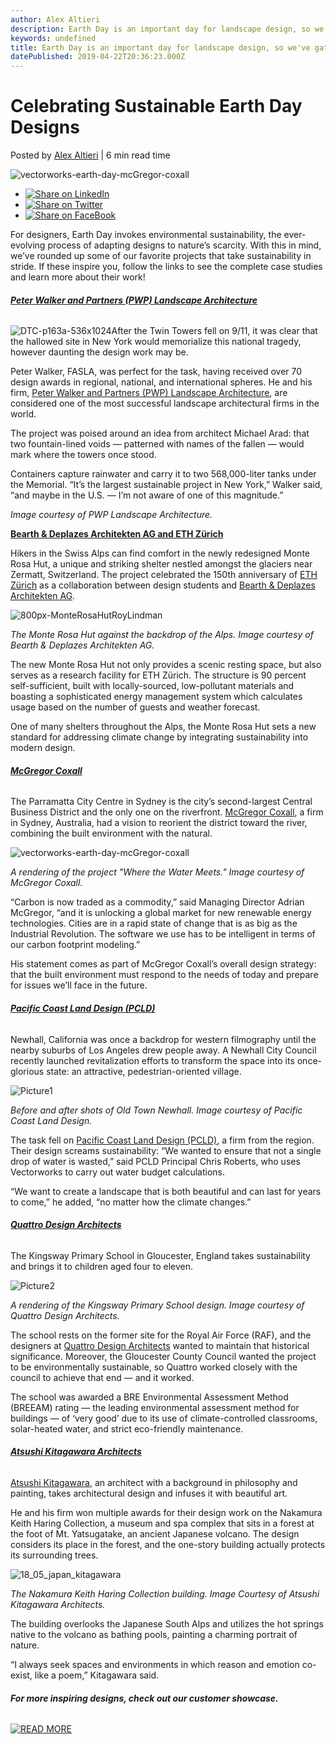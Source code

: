 ```yaml
---
author: Alex Altieri
description: Earth Day is an important day for landscape design, so we've gathered a few of our favorite sustainable projects. 
keywords: undefined
title: Earth Day is an important day for landscape design, so we've gathered a few of our favorite sustainable projects.  
datePublished: 2019-04-22T20:36:23.000Z
---
```

  

# Celebrating Sustainable Earth Day Designs

 Posted by [Alex Altieri](https://blog.vectorworks.net/author/alex-altieri) | 6 min read time 

![vectorworks-earth-day-mcGregor-coxall](https://blog.vectorworks.net/hubfs/042219_EarthDay/vectorworks-earth-day-mcGregor-coxall.jpg) 

* [![Share on LinkedIn](https://2659751.fs1.hubspotusercontent-na1.net/hubfs/2659751/michaelDemo/share-LI.png)](http://www.linkedin.com/shareArticle?mini=true&url=https%3A%2F%2Fblog.vectorworks.net%2Fcelebrating-sustainable-earth-day-designs)
* [![Share on Twitter](https://2659751.fs1.hubspotusercontent-na1.net/hubfs/2659751/michaelDemo/share-TW.png)](https://www.twitter.com/share?text=Celebrating%20Sustainable%20Earth%20Day%20Designs&url=https%3A%2F%2Fblog.vectorworks.net%2Fcelebrating-sustainable-earth-day-designs&via=PMGTweets)
* [![Share on FaceBook](https://2659751.fs1.hubspotusercontent-na1.net/hubfs/2659751/michaelDemo/share-FB.png)](https://www.facebook.com/sharer/sharer.php?u=https%3A%2F%2Fblog.vectorworks.net%2Fcelebrating-sustainable-earth-day-designs)

For designers, Earth Day invokes environmental sustainability, the ever-evolving process of adapting designs to nature’s scarcity. With this in mind, we’ve rounded up some of our favorite projects that take sustainability in stride. If these inspire you, follow the links to see the complete case studies and learn more about their work! 

###### **[Peter Walker and Partners (PWP) Landscape Architecture](https://www.vectorworks.net/en/customer-showcase/minimalistic-design-with-enormous-impact?utm%5Fcampaign=blog&utm%5Fmedium=planetvectorworks&utm%5Fsource=intext&utm%5Fcontent=earthday042219)**

![DTC-p163a-536x1024](https://blog.vectorworks.net/hs-fs/hubfs/042219_EarthDay/DTC-p163a-536x1024.jpg?width=327&name=DTC-p163a-536x1024.jpg)After the Twin Towers fell on 9/11, it was clear that the hallowed site in New York would memorialize this national tragedy, however daunting the design work may be.

Peter Walker, FASLA, was perfect for the task, having received over 70 design awards in regional, national, and international spheres. He and his firm, [Peter Walker and Partners (PWP) Landscape Architecture](http://www.pwpla.com/), are considered one of the most successful landscape architectural firms in the world.

The project was poised around an idea from architect Michael Arad: that two fountain-lined voids — patterned with names of the fallen — would mark where the towers once stood.

Containers capture rainwater and carry it to two 568,000-liter tanks under the Memorial. “It’s the largest sustainable project in New York,” Walker said, “and maybe in the U.S. — I’m not aware of one of this magnitude.” 

_Image courtesy of PWP Landscape Architecture._

[**Bearth & Deplazes Architekten AG and ETH Zürich**](https://www.vectorworks.net/en/customer-showcase/high-on-sustainability-modern-design-in-the-alps?utm%5Fcampaign=blog&utm%5Fmedium=planetvectorworks&utm%5Fsource=intext&utm%5Fcontent=earthday042219)

Hikers in the Swiss Alps can find comfort in the newly redesigned Monte Rosa Hut, a unique and striking shelter nestled amongst the glaciers near Zermatt, Switzerland. The project celebrated the 150th anniversary of [ETH Zürich](https://www.ethz.ch/en.html) as a collaboration between design students and [Bearth & Deplazes Architekten AG](https://bearth-deplazes.ch/en/#).

![800px-MonteRosaHutRoyLindman](https://blog.vectorworks.net/hs-fs/hubfs/042219_EarthDay/800px-MonteRosaHutRoyLindman.jpg?width=800&name=800px-MonteRosaHutRoyLindman.jpg)

_The Monte Rosa Hut against the backdrop of the Alps._ 
_Image courtesy of Bearth & Deplazes Architekten AG._

The new Monte Rosa Hut not only provides a scenic resting space, but also serves as a research facility for ETH Zürich. The structure is 90 percent self-sufficient, built with locally-sourced, low-pollutant materials and boasting a sophisticated energy management system which calculates usage based on the number of guests and weather forecast.

One of many shelters throughout the Alps, the Monte Rosa Hut sets a new standard for addressing climate change by integrating sustainability into modern design.

###### **[McGregor Coxall](https://www.vectorworks.net/en/customer-showcase/revitalizing-the-space-where-the-waters-meet?utm%5Fcampaign=blog&utm%5Fmedium=planetvectorworks&utm%5Fsource=intext&utm%5Fcontent=earthday042219)**

The Parramatta City Centre in Sydney is the city’s second-largest Central Business District and the only one on the riverfront. [McGregor Coxall](https://mcgregorcoxall.com/), a firm in Sydney, Australia, had a vision to reorient the district toward the river, combining the built environment with the natural.

![vectorworks-earth-day-mcGregor-coxall](https://blog.vectorworks.net/hs-fs/hubfs/042219_EarthDay/vectorworks-earth-day-mcGregor-coxall.jpg?width=1440&name=vectorworks-earth-day-mcGregor-coxall.jpg)

_A rendering of the project "Where the Water Meets." Image courtesy of McGregor Coxall._

“Carbon is now traded as a commodity,” said Managing Director Adrian McGregor, “and it is unlocking a global market for new renewable energy technologies. Cities are in a rapid state of change that is as big as the Industrial Revolution. The software we use has to be intelligent in terms of our carbon footprint modeling.”

His statement comes as part of McGregor Coxall’s overall design strategy: that the built environment must respond to the needs of today and prepare for issues we’ll face in the future.

###### **[Pacific Coast Land Design (PCLD)](https://www.vectorworks.net/en/customer-showcase/a-new-start-for-an-old-town?utm%5Fcampaign=blog&utm%5Fmedium=planetvectorworks&utm%5Fsource=intext&utm%5Fcontent=earthday042219)**

Newhall, California was once a backdrop for western filmography until the nearby suburbs of Los Angeles drew people away. A Newhall City Council recently launched revitalization efforts to transform the space into its once-glorious state: an attractive, pedestrian-oriented village.

![Picture1](https://blog.vectorworks.net/hs-fs/hubfs/042219_EarthDay/Picture1.png?width=750&name=Picture1.png)

_Before and after shots of Old Town Newhall. Image courtesy of Pacific Coast Land Design._

The task fell on [Pacific Coast Land Design (PCLD)](http://www.pc-ld.com/), a firm from the region. Their design screams sustainability: “We wanted to ensure that not a single drop of water is wasted,” said PCLD Principal Chris Roberts, who uses Vectorworks to carry out water budget calculations.

“We want to create a landscape that is both beautiful and can last for years to come,” he added, “no matter how the climate changes.”

###### [**Quattro Design Architects** ](https://www.vectorworks.net/customer-showcase/transforming-the-royal-air-force-site-into-a-primary-school?utm%5Fcampaign=blog&utm%5Fmedium=planetvectorworks&utm%5Fsource=intext&utm%5Fcontent=earthday042219)

The Kingsway Primary School in Gloucester, England takes sustainability and brings it to children aged four to eleven.

![Picture2](https://blog.vectorworks.net/hs-fs/hubfs/042219_EarthDay/Picture2.png?width=974&name=Picture2.png)

_A rendering of the Kingsway Primary School design. Image courtesy of Quattro Design Architects._

The school rests on the former site for the Royal Air Force (RAF), and the designers at [Quattro Design Architects](http://www.quattrodesign.co.uk/) wanted to maintain that historical significance. Moreover, the Gloucester County Council wanted the project to be environmentally sustainable, so Quattro worked closely with the council to achieve that end — and it worked. 

The school was awarded a BRE Environmental Assessment Method (BREEAM) rating — the leading environmental assessment method for buildings — of ‘very good’ due to its use of climate-controlled classrooms, solar-heated water, and strict eco-friendly maintenance.

###### [**Atsushi Kitagawara Architects**](https://www.vectorworks.net/customer-showcase/architecture-designed-by-the-arts?utm%5Fcampaign=blog&utm%5Fmedium=planetvectorworks&utm%5Fsource=intext&utm%5Fcontent=earthday042219)

[Atsushi Kitagawara](http://www.kitagawara.co.jp/), an architect with a background in philosophy and painting, takes architectural design and infuses it with beautiful art.

He and his firm won multiple awards for their design work on the Nakamura Keith Haring Collection, a museum and spa complex that sits in a forest at the foot of Mt. Yatsugatake, an ancient Japanese volcano. The design considers its place in the forest, and the one-story building actually protects its surrounding trees.

![18_05_japan_kitagawara](https://blog.vectorworks.net/hs-fs/hubfs/042219_EarthDay/18_05_japan_kitagawara.jpg?width=2894&name=18_05_japan_kitagawara.jpg)

_The Nakamura Keith Haring Collection building. Image Courtesy of Atsushi Kitagawara Architects._

The building overlooks the Japanese South Alps and utilizes the hot springs native to the volcano as bathing pools, painting a charming portrait of nature.

“I always seek spaces and environments in which reason and emotion co-exist, like a poem,” Kitagawara said. 

######   **For more inspiring designs, check out our customer showcase.**

[![READ MORE](https://no-cache.hubspot.com/cta/default/3018241/46ea4d44-0acc-4f8e-8a4d-479891618250.png)](https://cta-redirect.hubspot.com/cta/redirect/3018241/46ea4d44-0acc-4f8e-8a4d-479891618250) 

  